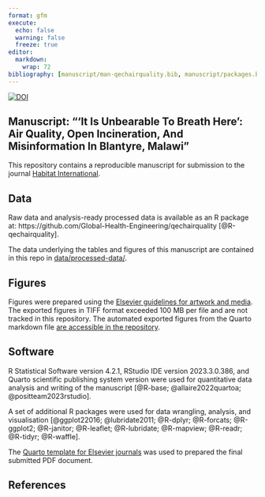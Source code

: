 ```yaml
---
format: gfm
execute: 
  echo: false
  warning: false
  freeze: true
editor: 
  markdown: 
    wrap: 72
bibliography: [manuscript/man-qechairquality.bib, manuscript/packages.bib]
---
```


<!-- badges: start -->
[![DOI](https://zenodo.org/badge/DOI/10.5281/zenodo.7841221.svg)](https://doi.org/10.5281/zenodo.7841221)
<!-- badges: end -->

## Manuscript: "'It Is Unbearable To Breath Here': Air Quality, Open Incineration, And Misinformation In Blantyre, Malawi"

This repository contains a reproducible manuscript for submission to the
journal [Habitat
International](https://www.sciencedirect.com/journal/habitat-international).

## Data

Raw data and analysis-ready processed data is available as an R package
at: https://github.com/Global-Health-Engineering/qechairquality [@R-qechairquality].

The data underlying the tables and figures of this manuscript are
contained in this repo in [data/processed-data/](https://github.com/Global-Health-Engineering/manuscript-qechairquality/tree/main/data/processed-data).

## Figures

Figures were prepared using the [Elsevier guidelines for artwork and
media](https://www.elsevier.com/authors/policies-and-guidelines/artwork-and-media-instructions).
The exported figures in TIFF format exceeded 100 MB per file and are not
tracked in this repository. The automated exported figures from the
Quarto markdown file [are accessible in the
repository](https://github.com/Global-Health-Engineering/manuscript-qechairquality/tree/main/manuscript/manuscript_files/figure-pdf).

## Software

R Statistical Software version 4.2.1, RStudio IDE version 2023.3.0.386,
and Quarto scientific publishing system version were used for
quantitative data analysis and writing of the manuscript [@R-base;
@allaire2022quartoa; @positteam2023rstudio].

A set of additional R packages were used for data wrangling, analysis,
and visualisation [@ggplot22016; @lubridate2011; @R-dplyr; @R-forcats;
@R-ggplot2; @R-janitor; @R-leaflet; @R-lubridate; @R-mapview; @R-readr;
@R-tidyr; @R-waffle].

The [Quarto template for Elsevier journals](https://github.com/quarto-journals/elsevier) was used to prepared the final
submitted PDF document.

## References
